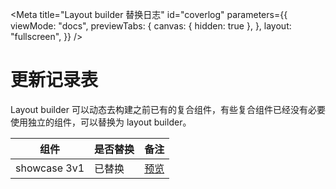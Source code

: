 
<Meta
  title="Layout builder 替换日志"
  id="coverlog"
  parameters={{
    viewMode: "docs",
    previewTabs: {
      canvas: { hidden: true },
    },
    layout: "fullscreen",
  }}
/>

# 更新记录表

Layout builder 可以动态去构建之前已有的复合组件，有些复合组件已经没有必要使用独立的组件，可以替换为 layout builder。

| 组件         | 是否替换 | 备注                                    |
| ------------ | -------- | --------------------------------------- |
| showcase 3v1 | 已替换   | [预览](https://www.zhaobg.com/node/474) |
